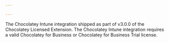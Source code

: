 ```yaml
---

---
```


<Callout type="info">
    The Chocolatey Intune integration shipped as part of v3.0.0 of the Chocolatey Licensed Extension.
</Callout>

<Callout type="info">
    The Chocolatey Intune integration requires a valid Chocolatey for Business or Chocolatey for Business Trial license.
</Callout>
